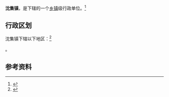 {{中国乡级行政区|42/08/22/111/000}}

'''沈集镇'''，是{{PRC admin/fullname|42/08/22/111/000|3}}下辖的一个[[乡镇|乡镇]]级行政单位。<ref>{{PRC admin/ref sgc|{{PRC admin/parent|42/08/22/111/000}}}}</ref>

== 行政区划 ==

沈集镇下辖以下地区：<ref>{{PRC admin/ref sgc|42/08/22/111/000}}</ref>

{{PRC admin/children|42/08/22/111/000}}。

== 参考资料 ==

{{reflist}}

{{PRC admin/navcat|42/08/22/111/000}}
{{湖北行政区划小作品}}